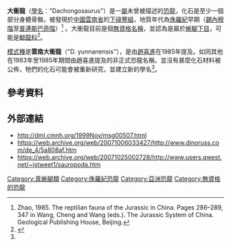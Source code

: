 '''大衝龍'''（[[學名|學名]]："Dachongosaurus"）是一[[屬|屬]]未曾被描述的[[恐龍|恐龍]]，化石是至少一個部分身體骨骼，被發現於[[中國|中國]][[雲南省|雲南省]]的[[下祿豐組|下祿豐組]]，地質年代為[[侏羅紀|侏羅紀]]早期（[[錫內穆階|錫內穆階]]至[[普連斯巴奇階|普連斯巴奇階]]）<ref>Zhao, 1985. The reptilian fauna of the Jurassic in China. Pages 286–289, 347 in Wang, Cheng and Wang (eds.). The Jurassic System of China. Geological Publishing House, Beijing.</ref> 。大衝龍目前是個[[無資格名稱|無資格名稱]]，並認為是屬於[[蜥腳下目|蜥腳下目]]，可能是[[鯨龍科|鯨龍科]]<ref name=DML>{{cite web |last=Olshevsky |first=George |title=Re: What are these dinosaurs? |url=http://dml.cmnh.org/1999Nov/msg00507.html |work=Dinosaur Mailing List Archives |accessdate=2007-10-25 |archive-date=2007-12-09 |archive-url=https://web.archive.org/web/20071209063230/http://dml.cmnh.org/1999Nov/msg00507.html |dead-url=yes }}</ref>。

[[模式種|模式種]]是'''雲南大衝龍'''（"D. yunnanensis"），是由[[趙喜進|趙喜進]]在1985年提及。如同其他在1983年至1985年期間由趙喜進提及的非正式恐龍名稱，並沒有甚麼化石材料被公佈，牠們的化石可能會被重新研究，並建立新的學名<ref name=DML/>。

==參考資料==
<div class="references-small">
<references></references>
</div>

==外部連結==
*http://dml.cmnh.org/1999Nov/msg00507.html{{Wayback|url=http://dml.cmnh.org/1999Nov/msg00507.html |date=20071209063230 }}
*https://web.archive.org/web/20071006033427/http://www.dinoruss.com/de_4/5a808af.htm 
*https://web.archive.org/web/20071025002728/http://www.users.qwest.net/~jstweet1/sauropoda.htm

{{dinosaur-stub}}
[[Category:真蜥腳類|Category:真蜥腳類]]
[[Category:侏羅紀恐龍|Category:侏羅紀恐龍]]
[[Category:亞洲恐龍|Category:亞洲恐龍]]
[[Category:無資格的恐龍|Category:無資格的恐龍]]